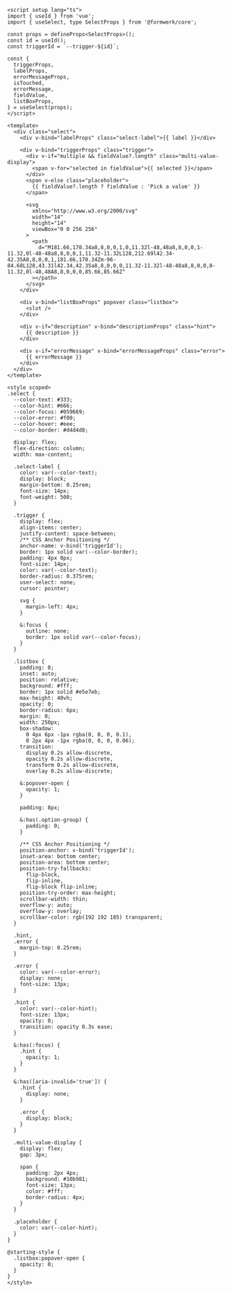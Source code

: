 ```vue collapse={55-204}
<script setup lang="ts">
import { useId } from 'vue';
import { useSelect, type SelectProps } from '@formwerk/core';

const props = defineProps<SelectProps>();
const id = useId();
const triggerId = `--trigger-${id}`;

const {
  triggerProps,
  labelProps,
  errorMessageProps,
  isTouched,
  errorMessage,
  fieldValue,
  listBoxProps,
} = useSelect(props);
</script>

<template>
  <div class="select">
    <div v-bind="labelProps" class="select-label">{{ label }}</div>

    <div v-bind="triggerProps" class="trigger">
      <div v-if="multiple && fieldValue?.length" class="multi-value-display">
        <span v-for="selected in fieldValue">{{ selected }}</span>
      </div>
      <span v-else class="placeholder">
        {{ fieldValue?.length ? fieldValue : 'Pick a value' }}
      </span>

      <svg
        xmlns="http://www.w3.org/2000/svg"
        width="14"
        height="14"
        viewBox="0 0 256 256"
      >
        <path
          d="M181.66,170.34a8,8,0,0,1,0,11.32l-48,48a8,8,0,0,1-11.32,0l-48-48a8,8,0,0,1,11.32-11.32L128,212.69l42.34-42.35A8,8,0,0,1,181.66,170.34Zm-96-84.68L128,43.31l42.34,42.35a8,8,0,0,0,11.32-11.32l-48-48a8,8,0,0,0-11.32,0l-48,48A8,8,0,0,0,85.66,85.66Z"
        ></path>
      </svg>
    </div>

    <div v-bind="listBoxProps" popover class="listbox">
      <slot />
    </div>

    <div v-if="description" v-bind="descriptionProps" class="hint">
      {{ description }}
    </div>

    <div v-if="errorMessage" v-bind="errorMessageProps" class="error">
      {{ errorMessage }}
    </div>
  </div>
</template>

<style scoped>
.select {
  --color-text: #333;
  --color-hint: #666;
  --color-focus: #059669;
  --color-error: #f00;
  --color-hover: #eee;
  --color-border: #d4d4d8;

  display: flex;
  flex-direction: column;
  width: max-content;

  .select-label {
    color: var(--color-text);
    display: block;
    margin-bottom: 0.25rem;
    font-size: 14px;
    font-weight: 500;
  }

  .trigger {
    display: flex;
    align-items: center;
    justify-content: space-between;
    /** CSS Anchor Positioning */
    anchor-name: v-bind('triggerId');
    border: 1px solid var(--color-border);
    padding: 4px 8px;
    font-size: 14px;
    color: var(--color-text);
    border-radius: 0.375rem;
    user-select: none;
    cursor: pointer;

    svg {
      margin-left: 4px;
    }

    &:focus {
      outline: none;
      border: 1px solid var(--color-focus);
    }
  }

  .listbox {
    padding: 0;
    inset: auto;
    position: relative;
    background: #fff;
    border: 1px solid #e5e7eb;
    max-height: 40vh;
    opacity: 0;
    border-radius: 6px;
    margin: 0;
    width: 250px;
    box-shadow:
      0 4px 6px -1px rgba(0, 0, 0, 0.1),
      0 2px 4px -1px rgba(0, 0, 0, 0.06);
    transition:
      display 0.2s allow-discrete,
      opacity 0.2s allow-discrete,
      transform 0.2s allow-discrete,
      overlay 0.2s allow-discrete;

    &:popover-open {
      opacity: 1;
    }

    padding: 8px;

    &:has(.option-group) {
      padding: 0;
    }

    /** CSS Anchor Positioning */
    position-anchor: v-bind('triggerId');
    inset-area: bottom center;
    position-area: bottom center;
    position-try-fallbacks:
      flip-block,
      flip-inline,
      flip-block flip-inline;
    position-try-order: max-height;
    scrollbar-width: thin;
    overflow-y: auto;
    overflow-y: overlay;
    scrollbar-color: rgb(192 192 185) transparent;
  }

  .hint,
  .error {
    margin-top: 0.25rem;
  }

  .error {
    color: var(--color-error);
    display: none;
    font-size: 13px;
  }

  .hint {
    color: var(--color-hint);
    font-size: 13px;
    opacity: 0;
    transition: opacity 0.3s ease;
  }

  &:has(:focus) {
    .hint {
      opacity: 1;
    }
  }

  &:has([aria-invalid='true']) {
    .hint {
      display: none;
    }

    .error {
      display: block;
    }
  }

  .multi-value-display {
    display: flex;
    gap: 3px;

    span {
      padding: 2px 4px;
      background: #10b981;
      font-size: 13px;
      color: #fff;
      border-radius: 4px;
    }
  }

  .placeholder {
    color: var(--color-hint);
  }
}

@starting-style {
  .listbox:popover-open {
    opacity: 0;
  }
}
</style>
```
